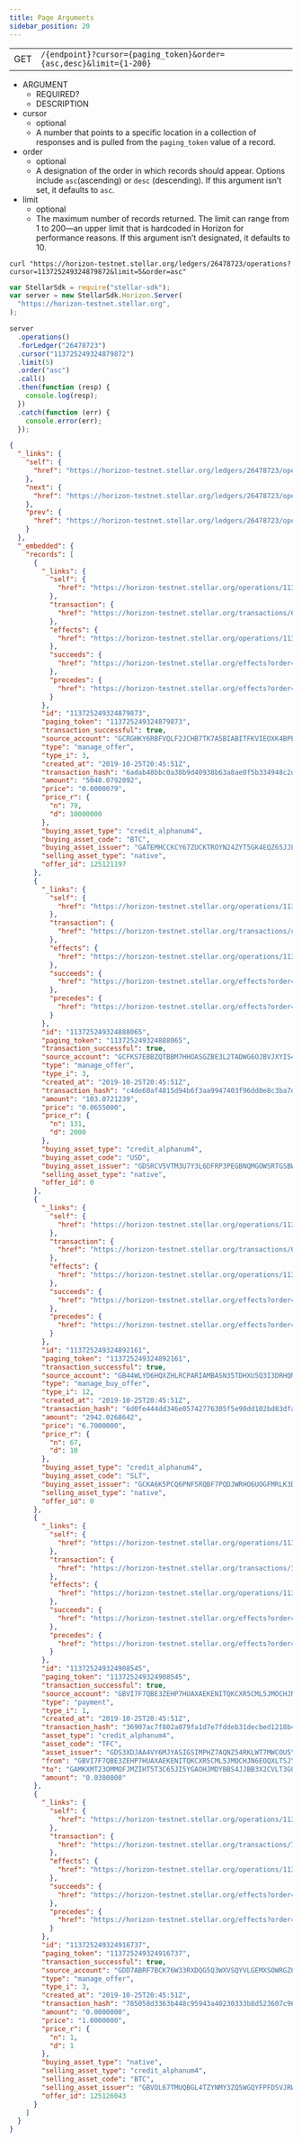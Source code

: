 ```yaml
---
title: Page Arguments
sidebar_position: 20
---
```



<Endpoint>

|     |                                                                    |
| --- | ------------------------------------------------------------------ |
| GET | `/{endpoint}?cursor={paging_token}&order={asc,desc}&limit={1-200}` |

</Endpoint>

<AttributeTable>

- ARGUMENT
  - REQUIRED?
  - DESCRIPTION
- cursor
  - optional
  - A number that points to a specific location in a collection of responses and is pulled from the `paging_token` value of a record.
- order
  - optional
  - A designation of the order in which records should appear. Options include `asc`(ascending) or `desc` (descending). If this argument isn’t set, it defaults to `asc`.
- limit
  - optional
  - The maximum number of records returned. The limit can range from 1 to 200—an upper limit that is hardcoded in Horizon for performance reasons. If this argument isn’t designated, it defaults to 10.

</AttributeTable>

<CodeExample title="Example Request">

```curl
curl "https://horizon-testnet.stellar.org/ledgers/26478723/operations?cursor=113725249324879872&limit=5&order=asc"
```

```js
var StellarSdk = require("stellar-sdk");
var server = new StellarSdk.Horizon.Server(
  "https://horizon-testnet.stellar.org",
);

server
  .operations()
  .forLedger("26478723")
  .cursor("113725249324879872")
  .limit(5)
  .order("asc")
  .call()
  .then(function (resp) {
    console.log(resp);
  })
  .catch(function (err) {
    console.error(err);
  });
```

</CodeExample>

<ExampleResponse title="Example Response">

```json
{
  "_links": {
    "self": {
      "href": "https://horizon-testnet.stellar.org/ledgers/26478723/operations?cursor=113725249324879872\u0026limit=5\u0026order=asc"
    },
    "next": {
      "href": "https://horizon-testnet.stellar.org/ledgers/26478723/operations?cursor=113725249324916737\u0026limit=5\u0026order=asc"
    },
    "prev": {
      "href": "https://horizon-testnet.stellar.org/ledgers/26478723/operations?cursor=113725249324879873\u0026limit=5\u0026order=desc"
    }
  },
  "_embedded": {
    "records": [
      {
        "_links": {
          "self": {
            "href": "https://horizon-testnet.stellar.org/operations/113725249324879873"
          },
          "transaction": {
            "href": "https://horizon-testnet.stellar.org/transactions/6adab48bbc0a38b9d40938b63a8ae0f5b334948c2d5acfb755dea616f98720d1"
          },
          "effects": {
            "href": "https://horizon-testnet.stellar.org/operations/113725249324879873/effects"
          },
          "succeeds": {
            "href": "https://horizon-testnet.stellar.org/effects?order=desc\u0026cursor=113725249324879873"
          },
          "precedes": {
            "href": "https://horizon-testnet.stellar.org/effects?order=asc\u0026cursor=113725249324879873"
          }
        },
        "id": "113725249324879873",
        "paging_token": "113725249324879873",
        "transaction_successful": true,
        "source_account": "GCRGHKY6RBFVQLF2JCHB7TK7A5BIABITFKVIEOXK4BPEIDE446OEFYXZ",
        "type": "manage_offer",
        "type_i": 3,
        "created_at": "2019-10-25T20:45:51Z",
        "transaction_hash": "6adab48bbc0a38b9d40938b63a8ae0f5b334948c2d5acfb755dea616f98720d1",
        "amount": "5048.0792092",
        "price": "0.0000079",
        "price_r": {
          "n": 79,
          "d": 10000000
        },
        "buying_asset_type": "credit_alphanum4",
        "buying_asset_code": "BTC",
        "buying_asset_issuer": "GATEMHCCKCY67ZUCKTROYN24ZYT5GK4EQZ65JJLDHKHRUZI3EUEKMTCH",
        "selling_asset_type": "native",
        "offer_id": 125121197
      },
      {
        "_links": {
          "self": {
            "href": "https://horizon-testnet.stellar.org/operations/113725249324888065"
          },
          "transaction": {
            "href": "https://horizon-testnet.stellar.org/transactions/c4de60af4815d94b6f3aa9947403f96dd0e8c3ba7d84eccce9c2c798470381ed"
          },
          "effects": {
            "href": "https://horizon-testnet.stellar.org/operations/113725249324888065/effects"
          },
          "succeeds": {
            "href": "https://horizon-testnet.stellar.org/effects?order=desc\u0026cursor=113725249324888065"
          },
          "precedes": {
            "href": "https://horizon-testnet.stellar.org/effects?order=asc\u0026cursor=113725249324888065"
          }
        },
        "id": "113725249324888065",
        "paging_token": "113725249324888065",
        "transaction_successful": true,
        "source_account": "GCFKS7EBBZQTBBM7HHOASGZBE3L2TADWG6OJBVJXYIS44LQFXFL766UB",
        "type": "manage_offer",
        "type_i": 3,
        "created_at": "2019-10-25T20:45:51Z",
        "transaction_hash": "c4de60af4815d94b6f3aa9947403f96dd0e8c3ba7d84eccce9c2c798470381ed",
        "amount": "103.0721239",
        "price": "0.0655000",
        "price_r": {
          "n": 131,
          "d": 2000
        },
        "buying_asset_type": "credit_alphanum4",
        "buying_asset_code": "USD",
        "buying_asset_issuer": "GDSRCV5VTM3U7Y3L6DFRP3PEGBNQMGOWSRTGSBWX6Z3H6C7JHRI4XFJP",
        "selling_asset_type": "native",
        "offer_id": 0
      },
      {
        "_links": {
          "self": {
            "href": "https://horizon-testnet.stellar.org/operations/113725249324892161"
          },
          "transaction": {
            "href": "https://horizon-testnet.stellar.org/transactions/6d0fe444dd346e05742776305f5e90dd102bd83dfa00a54cfd79bd94753beba0"
          },
          "effects": {
            "href": "https://horizon-testnet.stellar.org/operations/113725249324892161/effects"
          },
          "succeeds": {
            "href": "https://horizon-testnet.stellar.org/effects?order=desc\u0026cursor=113725249324892161"
          },
          "precedes": {
            "href": "https://horizon-testnet.stellar.org/effects?order=asc\u0026cursor=113725249324892161"
          }
        },
        "id": "113725249324892161",
        "paging_token": "113725249324892161",
        "transaction_successful": true,
        "source_account": "GB44WLYD6HQXZHLRCPARIAMBASN35TDHXU5Q3I3DRHQMLLB3CBMIZLY5",
        "type": "manage_buy_offer",
        "type_i": 12,
        "created_at": "2019-10-25T20:45:51Z",
        "transaction_hash": "6d0fe444dd346e05742776305f5e90dd102bd83dfa00a54cfd79bd94753beba0",
        "amount": "2942.0268642",
        "price": "6.7000000",
        "price_r": {
          "n": 67,
          "d": 10
        },
        "buying_asset_type": "credit_alphanum4",
        "buying_asset_code": "SLT",
        "buying_asset_issuer": "GCKA6K5PCQ6PNF5RQBF7PQDJWRHO6UOGFMRLK3DYHDOI244V47XKQ4GP",
        "selling_asset_type": "native",
        "offer_id": 0
      },
      {
        "_links": {
          "self": {
            "href": "https://horizon-testnet.stellar.org/operations/113725249324908545"
          },
          "transaction": {
            "href": "https://horizon-testnet.stellar.org/transactions/36907ac7f802a079fa1d7e7fddeb31decbed1218b47924243daaa508af8b1bbe"
          },
          "effects": {
            "href": "https://horizon-testnet.stellar.org/operations/113725249324908545/effects"
          },
          "succeeds": {
            "href": "https://horizon-testnet.stellar.org/effects?order=desc\u0026cursor=113725249324908545"
          },
          "precedes": {
            "href": "https://horizon-testnet.stellar.org/effects?order=asc\u0026cursor=113725249324908545"
          }
        },
        "id": "113725249324908545",
        "paging_token": "113725249324908545",
        "transaction_successful": true,
        "source_account": "GBVI7F7QBE3ZEHP7HUAXAEKENITQKCXR5CML5JMOCHJN6EOQXLTSJYJI",
        "type": "payment",
        "type_i": 1,
        "created_at": "2019-10-25T20:45:51Z",
        "transaction_hash": "36907ac7f802a079fa1d7e7fddeb31decbed1218b47924243daaa508af8b1bbe",
        "asset_type": "credit_alphanum4",
        "asset_code": "TFC",
        "asset_issuer": "GDS3XDJAA4VY6MJYASIGSIMPHZ7AQNZ54RKLWT7MWCOU5YKYEVCNLVS3",
        "from": "GBVI7F7QBE3ZEHP7HUAXAEKENITQKCXR5CML5JMOCHJN6EOQXLTSJYJI",
        "to": "GAMKXMT23OMMOFJMZIHT5T3C65JI5YGAOHJMDYBBS4JJBB3X2CVLT3GO",
        "amount": "0.0380000"
      },
      {
        "_links": {
          "self": {
            "href": "https://horizon-testnet.stellar.org/operations/113725249324916737"
          },
          "transaction": {
            "href": "https://horizon-testnet.stellar.org/transactions/785058d3363b448c95943a40230333b8d523607c9617089bb17c9202a2e7384a"
          },
          "effects": {
            "href": "https://horizon-testnet.stellar.org/operations/113725249324916737/effects"
          },
          "succeeds": {
            "href": "https://horizon-testnet.stellar.org/effects?order=desc\u0026cursor=113725249324916737"
          },
          "precedes": {
            "href": "https://horizon-testnet.stellar.org/effects?order=asc\u0026cursor=113725249324916737"
          }
        },
        "id": "113725249324916737",
        "paging_token": "113725249324916737",
        "transaction_successful": true,
        "source_account": "GDD7ABRF7BCK76W33RXDQG5Q3WXVSQYVLGEMXSOWRGZ6Z3G3M2EM2TCP",
        "type": "manage_offer",
        "type_i": 3,
        "created_at": "2019-10-25T20:45:51Z",
        "transaction_hash": "785058d3363b448c95943a40230333b8d523607c9617089bb17c9202a2e7384a",
        "amount": "0.0000000",
        "price": "1.0000000",
        "price_r": {
          "n": 1,
          "d": 1
        },
        "buying_asset_type": "native",
        "selling_asset_type": "credit_alphanum4",
        "selling_asset_code": "BTC",
        "selling_asset_issuer": "GBVOL67TMUQBGL4TZYNMY3ZQ5WGQYFPFD5VJRWXR72VA33VFNL225PL5",
        "offer_id": 125126043
      }
    ]
  }
}
```

</ExampleResponse>
